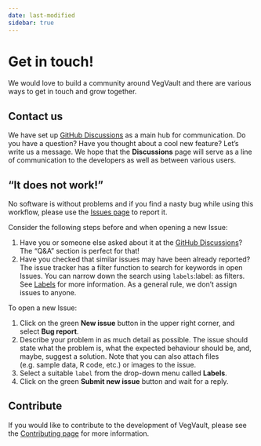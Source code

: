 ```yaml
---
date: last-modified
sidebar: true
---
```


# Get in touch!

We would love to build a community around VegVault and there are various ways to get in touch and grow together.

## Contact us

We have set up [GitHub Discussions](https://github.com/OndrejMottl/VegVault/discussions) as a main hub for communication. Do you have a question? Have you thought about a cool new feature? Let's write us a message. We hope that the **Discussions** page will serve as a line of communication to the developers as well as between various users.

## "It does not work!"

No software is without problems and if you find a nasty bug while using this workflow, please use the [Issues page](https://github.com/OndrejMottl/VegVault/issues) to report it.

Consider the following steps before and when opening a new Issue:

1. Have you or someone else asked about it at the [GitHub Discussions](https://github.com/OndrejMottl/VegVault/discussions)? The "Q&A" section is perfect for that!
2. Have you checked that similar issues may have been already reported? The issue tracker has a filter function to search for keywords in open Issues. You can narrow down the search using `labels`:label: as filters. See [Labels](https://docs.github.com/en/issues/using-labels-and-milestones-to-track-work/managing-labels) for more information. As a general rule, we don't assign issues to anyone.

To open a new Issue:

1. Click on the green **New issue** button in the upper right corner, and select **Bug report**.
2. Describe your problem in as much detail as possible. The issue should state what the problem is, what the expected behaviour should be, and, maybe, suggest a solution. Note that you can also attach files (e.g. sample data, R code, etc.) or images to the issue.
3. Select a suitable `label` from the drop-down menu called **Labels**.
4. Click on the green **Submit new issue** button and wait for a reply.

## Contribute

If you would like to contribute to the development of VegVault, please see the [Contributing page](/website/contribute.qmd) for more information.
